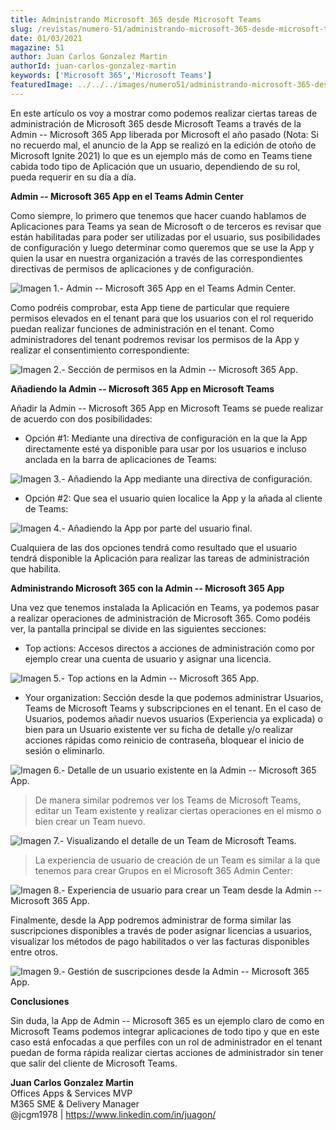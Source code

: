 ```yaml
---
title: Administrando Microsoft 365 desde Microsoft Teams
slug: /revistas/numero-51/administrando-microsoft-365-desde-microsoft-teams
date: 01/03/2021
magazine: 51
author: Juan Carlos Gonzalez Martin
authorId: juan-carlos-gonzalez-martin
keywords: ['Microsoft 365','Microsoft Teams']
featuredImage: ../../../images/numero51/administrando-microsoft-365-desde-microsoft-teams/image1.png
---
```


En este artículo os voy a mostrar como podemos realizar ciertas tareas
de administración de Microsoft 365 desde Microsoft Teams a través de la
Admin -- Microsoft 365 App liberada por Microsoft el año pasado (Nota:
Si no recuerdo mal, el anuncio de la App se realizó en la edición de
otoño de Microsoft Ignite 2021) lo que es un ejemplo más de como en
Teams tiene cabida todo tipo de Aplicación que un usuario, dependiendo
de su rol, pueda requerir en su día a día.

**Admin -- Microsoft 365 App en el Teams Admin Center**

Como siempre, lo primero que tenemos que hacer cuando hablamos de
Aplicaciones para Teams ya sean de Microsoft o de terceros es revisar
que están habilitadas para poder ser utilizadas por el usuario, sus
posibilidades de configuración y luego determinar como queremos que se
use la App y quien la usar en nuestra organización a través de las
correspondientes directivas de permisos de aplicaciones y de
configuración.

![Imagen 1.- Admin -- Microsoft 365 App en el Teams Admin Center.](../../../images/numero51/administrando-microsoft-365-desde-microsoft-teams/image1.png)

Como podréis comprobar, esta App tiene de particular que requiere
permisos elevados en el tenant para que los usuarios con el rol
requerido puedan realizar funciones de administración en el tenant. Como
administradores del tenant podremos revisar los permisos de la App y
realizar el consentimiento correspondiente:

![Imagen 2.- Sección de permisos en la Admin -- Microsoft 365 App.](../../../images/numero51/administrando-microsoft-365-desde-microsoft-teams/image2.png)


**Añadiendo la Admin -- Microsoft 365 App en Microsoft Teams**

Añadir la Admin -- Microsoft 365 App en Microsoft Teams se puede
realizar de acuerdo con dos posibilidades:

-   Opción #1: Mediante una directiva de configuración en la que la App
    directamente esté ya disponible para usar por los usuarios e incluso
    anclada en la barra de aplicaciones de Teams:

![Imagen 3.- Añadiendo la App mediante una directiva de configuración.](../../../images/numero51/administrando-microsoft-365-desde-microsoft-teams/image3.png)

-   Opción #2: Que sea el usuario quien localice la App y la añada al
    cliente de Teams:

![Imagen 4.- Añadiendo la App por parte del usuario final.](../../../images/numero51/administrando-microsoft-365-desde-microsoft-teams/image4.png)

Cualquiera de las dos opciones tendrá como resultado que el usuario
tendrá disponible la Aplicación para realizar las tareas de
administración que habilita.

**Administrando Microsoft 365 con la Admin -- Microsoft 365 App**

Una vez que tenemos instalada la Aplicación en Teams, ya podemos pasar a
realizar operaciones de administración de Microsoft 365. Como podéis
ver, la pantalla principal se divide en las siguientes secciones:

-   Top actions: Accesos directos a acciones de administración como por
    ejemplo crear una cuenta de usuario y asignar una licencia.

![Imagen 5.- Top actions en la Admin -- Microsoft 365 App.](../../../images/numero51/administrando-microsoft-365-desde-microsoft-teams/image5.png)

-   Your organization: Sección desde la que podemos administrar
    Usuarios, Teams de Microsoft Teams y subscripciones en el tenant. En
    el caso de Usuarios, podemos añadir nuevos usuarios (Experiencia ya
    explicada) o bien para un Usuario existente ver su ficha de detalle
    y/o realizar acciones rápidas como reinicio de contraseña, bloquear
    el inicio de sesión o eliminarlo.

![Imagen 6.- Detalle de un usuario existente en la Admin -- Microsoft 365 App.](../../../images/numero51/administrando-microsoft-365-desde-microsoft-teams/image6.png)

> De manera similar podremos ver los Teams de Microsoft Teams, editar un
> Team existente y realizar ciertas operaciones en el mismo o bien crear
> un Team nuevo.

![Imagen 7.- Visualizando el detalle de un Team de Microsoft Teams.](../../../images/numero51/administrando-microsoft-365-desde-microsoft-teams/image7.png)


> La experiencia de usuario de creación de un Team es similar a la que
> tenemos para crear Grupos en el Microsoft 365 Admin Center:

![Imagen 8.- Experiencia de usuario para crear un Team desde la Admin -- Microsoft 365 App.](../../../images/numero51/administrando-microsoft-365-desde-microsoft-teams/image8.png)

Finalmente, desde la App podremos administrar de forma similar las
suscripciones disponibles a través de poder asignar licencias a
usuarios, visualizar los métodos de pago habilitados o ver las facturas
disponibles entre otros.

![Imagen 9.- Gestión de suscripciones desde la Admin -- Microsoft 365 App.](../../../images/numero51/administrando-microsoft-365-desde-microsoft-teams/image9.png)


**Conclusiones**

Sin duda, la App de Admin -- Microsoft 365 es un ejemplo claro de como
en Microsoft Teams podemos integrar aplicaciones de todo tipo y que en
este caso está enfocadas a que perfiles con un rol de administrador en
el tenant puedan de forma rápida realizar ciertas acciones de
administrador sin tener que salir del cliente de Microsoft Teams.


**Juan Carlos Gonzalez Martin** <br />
Offices Apps & Services MVP <br />
M365 SME & Delivery Manager <br />
@jcgm1978 | https://www.linkedin.com/in/juagon/ 
 
